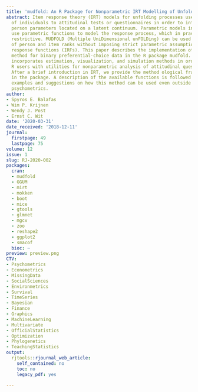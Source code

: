 ```yaml
---
title: 'mudfold: An R Package for Nonparametric IRT Modelling of Unfolding Processes'
abstract: Item response theory (IRT) models for unfolding processes use the responses
  of individuals to attitudinal tests or questionnaires in order to infer item and
  person parameters located on a latent continuum. Parametric models in this class
  use parametric functions to model the response process, which in practice can be
  restrictive. MUDFOLD (Multiple UniDimensional unFOLDing) can be used to obtain estimates
  of person and item ranks without imposing strict parametric assumptions on the item
  response functions (IRFs). This paper describes the implementation of the MUDFOLD
  method for binary preferential-choice data in the R package mudfold. The latter
  incorporates estimation, visualization, and simulation methods in order to provide
  R users with utilities for nonparametric analysis of attitudinal questionnaire data.
  After a brief introduction in IRT, we provide the method ological framework implemented
  in the package. A description of the available functions is followed by practical
  examples and suggestions on how this method can be used even outside the field of
  psychometrics.
author:
- Spyros E. Balafas
- Wim P. Krijnen
- Wendy J. Post
- Ernst C. Wit
date: '2020-03-31'
date_received: '2018-12-11'
journal:
  firstpage: 49
  lastpage: 75
volume: 12
issue: 1
slug: RJ-2020-002
packages:
  cran:
  - mudfold
  - GGUM
  - mirt
  - mokken
  - boot
  - mice
  - gtools
  - glmnet
  - mgcv
  - zoo
  - reshape2
  - ggplot2
  - smacof
  bioc: ~
preview: preview.png
CTV:
- Psychometrics
- Econometrics
- MissingData
- SocialSciences
- Environmetrics
- Survival
- TimeSeries
- Bayesian
- Finance
- Graphics
- MachineLearning
- Multivariate
- OfficialStatistics
- Optimization
- Phylogenetics
- TeachingStatistics
output:
  rjtools::rjournal_web_article:
    self_contained: no
    toc: no
    legacy_pdf: yes

---
```

